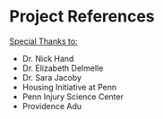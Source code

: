 # Project References

<ins> Special Thanks to:</ins>



<ul>
  <li> Dr. Nick Hand </li>
  <li> Dr. Elizabeth Delmelle</li>
  <li> Dr. Sara Jacoby </li>
  <li> Housing Initiative at Penn  </li>
  <li> Penn Injury Science Center  </li>
  <li> Providence Adu </li> 
  
</ul>

